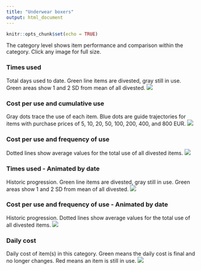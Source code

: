 ```yaml
---
title: "Underwear boxers"
output: html_document
---
```


```r
knitr::opts_chunk$set(echo = TRUE)

```

The category level shows item performance and comparison within the category. Click any image for full size.

### Times used
Total days used to date. Green line items are divested, gray still in use. Green areas show 1 and 2 SD from mean of all divested.
[![](https://www.dropbox.com/s/asa666kwk0cb3b3/Category-Underwear_boxers-Times_used.png?raw=1)](https://www.dropbox.com/s/asa666kwk0cb3b3/Category-Underwear_boxers-Times_used.png?raw=1)

### Cost per use and cumulative use
Gray dots trace the use of each item. Blue dots are guide trajectories for items with purchase prices of 5, 10, 20, 50, 100, 200, 400, and 800 EUR.
[![](https://www.dropbox.com/s/dspynhmoxid16n3/Category-Underwear_boxers-Cost_and_Cumulative_use.png?raw=1)](https://www.dropbox.com/s/dspynhmoxid16n3/Category-Underwear_boxers-Cost_and_Cumulative_use.png?raw=1)

### Cost per use and frequency of use
Dotted lines show average values for the total use of all divested items.
[![](https://www.dropbox.com/s/jbw6fca8dqvtbw0/Category-Underwear_boxers.png?raw=1)](https://www.dropbox.com/s/jbw6fca8dqvtbw0/Category-Underwear_boxers.png?raw=1)

### Times used - Animated by date
Historic progression. Green line items are divested, gray still in use. Green areas show 1 and 2 SD from mean of all divested. 
![](https://www.dropbox.com/s/t0891j244ggve81/Category-Underwear_boxers-Times_used-animation.gif?raw=1)

### Cost per use and frequency of use - Animated by date
Historic progression. Dotted lines show average values for the total use of all divested items.
![](https://www.dropbox.com/s/8om9aj5vomdes2p/Category-Underwear_boxers-animation.gif?raw=1)

### Daily cost
Daily cost of item(s) in this category. Green means the daily cost is final and no longer changes. Red means an item is still in use.
[![](https://www.dropbox.com/s/hq6mhmxfm781mwf/Category-Underwear_boxers-Daily_cost.png?raw=1)](https://www.dropbox.com/s/hq6mhmxfm781mwf/Category-Underwear_boxers-Daily_cost.png?raw=1)
